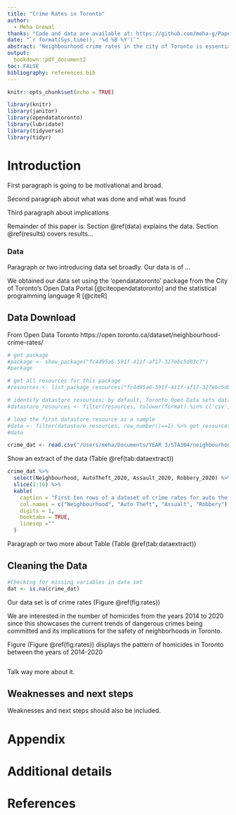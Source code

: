 ```yaml
---
title: "Crime Rates in Toronto"
author: 
  - Meha Grewal
thanks: "Code and data are available at: https://github.com/meha-g/Paper1."
date: "`r format(Sys.time(), '%d %B %Y')`"
abstract: "Neighbourhood crime rates in the city of Toronto is essential data to understand illegal activity in the city. We cleaned and analyzed crime statistics in 2020 based on different crimes using graphs.. Third sentence (our findings). Fourth sentence (why it matters)."
output:
  bookdown::pdf_document2
toc: FALSE
bibliography: references.bib
---
```


```r
knitr::opts_chunk$set(echo = TRUE)

library(knitr)
library(janitor)
library(opendatatoronto)
library(lubridate)
library(tidyverse)
library(tidyr)
```

# Introduction

First paragraph is going to be motivational and broad.

Second paragraph about what was done and what was found 

Third paragraph about implications 

Remainder of this paper is: Section \@ref(data) explains the data. Section \@ref(results) covers results... 


### Data

Paragraph or two introducing data set broadly.
Our data is of ...

We obtained our data set using the 'opendatatoronto' package from the City of Toronto's Open Data Portal [@citeopendatatoronto] and the statistical programming language R [@citeR]

## Data Download
From Open Data Toronto https://open.toronto.ca/dataset/neighbourhood-crime-rates/

```r
# get package
#package <- show_package("fc4d95a6-591f-411f-af17-327e6c5d03c7")
#package

# get all resources for this package
#resources <- list_package_resources("fc4d95a6-591f-411f-af17-327e6c5d03c7")

# identify datastore resources; by default, Toronto Open Data sets datastore resource format to CSV for non-geospatial and GeoJSON for geospatial resources
#datastore_resources <- filter(resources, tolower(format) %in% c('csv', 'geojson'))

# load the first datastore resource as a sample
#data <- filter(datastore_resources, row_number()==1) %>% get_resource()
#data

crime_dat <- read.csv("/Users/meha/Documents/YEAR 3/STA304/neighbourhood-crime-rates.csv")
```

Show an extract of the data (Table \@ref(tab:dataextract))
```r
crime_dat %>% 
  select(Neighbourhood, AutoTheft_2020, Assault_2020, Robbery_2020) %>% 
  slice(1:10) %>%  
  kable(
    caption = "First ten rows of a dataset of crime rates for auto thefts, assault, and robbery.",
    col.names = c("Neighbourhood", "Auto Theft", "Assualt", "Robbery"),
    digits = 1,
    booktabs = TRUE,
    linesep =""
  )
```

Paragraph or two more about Table (Table \@ref(tab:dataextract))

## Cleaning the Data 

```r
#Checking for missing variables in data set
dat <- is.na(crime_dat)


```

Our data set is of crime rates (Figure \@ref(fig:rates))

We are interested in the number of homicides from the years 2014 to 2020 since this showcases the current trends of dangerous crimes being committed and its implications for the safety of neighborhoods in Toronto.  

Figure (Figure \@ref(fig:rates)) displays the pattern of homicides in Toronto between the years of 2014-2020
```r

```

Talk way more about it. 


## Weaknesses and next steps

Weaknesses and next steps should also be included.

\newpage

\appendix

# Appendix {-}


# Additional details


\newpage


# References

